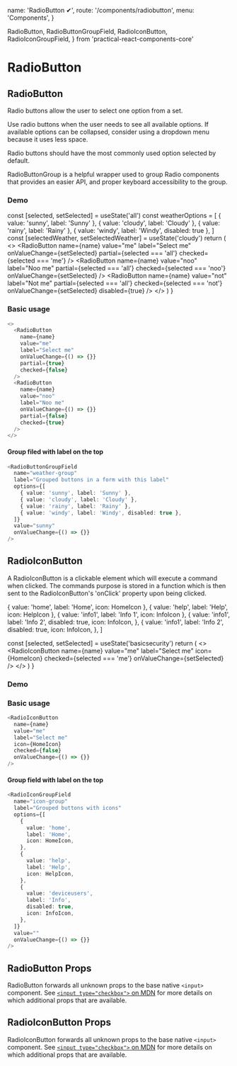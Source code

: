   name: 'RadioButton ✔',
  route: '/components/radiobutton',
  menu: 'Components',
}

  RadioButton,
  RadioButtonGroupField,
  RadioIconButton,
  RadioIconGroupField,
} from 'practical-react-components-core'

# RadioButton

## RadioButton

Radio buttons allow the user to select one option from a set.

Use radio buttons when the user needs to see all available options.
If available options can be collapsed, consider using a dropdown menu because it uses less space.

Radio buttons should have the most commonly used option selected by default.

RadioButtonGroup is a helpful wrapper used to group Radio components that provides an easier API,
and proper keyboard accessibility to the group.

### Demo

  const [selected, setSelected] = useState('all')
  const weatherOptions = [
    { value: 'sunny', label: 'Sunny' },
    { value: 'cloudy', label: 'Cloudy' },
    { value: 'rainy', label: 'Rainy' },
    { value: 'windy', label: 'Windy', disabled: true },
  ]
  const [selectedWeather, setSelectedWeather] = useState('cloudy')
  return (
    <>
      <RadioButton
        name={name}
        value="me"
        label="Select me"
        onValueChange={setSelected}
        partial={selected === 'all'}
        checked={selected === 'me'}
      />
      <RadioButton
        name={name}
        value="noo"
        label="Noo me"
        partial={selected === 'all'}
        checked={selected === 'noo'}
        onValueChange={setSelected}
      />
      <RadioButton
        name={name}
        value="not"
        label="Not me"
        partial={selected === 'all'}
        checked={selected === 'not'}
        onValueChange={setSelected}
        disabled={true}
      />
      <RadioButtonGroupField
        name="weather-group"
        label="Grouped buttons in a form with this label"
        options={weatherOptions}
        value={selectedWeather}
        onValueChange={setSelectedWeather}
      />
    </>
  )
}

<DemoComponent />

### Basic usage

```typescript type=live
<>
  <RadioButton
    name={name}
    value="me"
    label="Select me"
    onValueChange={() => {}}
    partial={true}
    checked={false}
  />
  <RadioButton
    name={name}
    value="noo"
    label="Noo me"
    onValueChange={() => {}}
    partial={false}
    checked={true}
  />
</>
```

#### Group filed with label on the top

```typescript type=live
<RadioButtonGroupField
  name="weather-group"
  label="Grouped buttons in a form with this label"
  options={[
    { value: 'sunny', label: 'Sunny' },
    { value: 'cloudy', label: 'Cloudy' },
    { value: 'rainy', label: 'Rainy' },
    { value: 'windy', label: 'Windy', disabled: true },
  ]}
  value="sunny"
  onValueChange={() => {}}
/>
```

## RadioIconButton

A RadioIconButton is a clickable element which will execute a command when clicked.
The commands purpose is stored in a function which is then sent to the RadioIconButton's 'onClick' property upon being clicked.

  { value: 'home', label: 'Home', icon: HomeIcon },
  { value: 'help', label: 'Help', icon: HelpIcon },
  { value: 'info1', label: 'Info 1', icon: InfoIcon },
  {
    value: 'info1',
    label: 'Info 2',
    disabled: true,
    icon: InfoIcon,
  },
  {
    value: 'info1',
    label: 'Info 2',
    disabled: true,
    icon: InfoIcon,
  },
]

  const [selected, setSelected] = useState('basicsecurity')
  return (
    <>
      <RadioIconButton
        name={name}
        value="me"
        label="Select me"
        icon={HomeIcon}
        checked={selected === 'me'}
        onValueChange={setSelected}
      />
      <RadioIconGroupField
        name="icon-group"
        label="Grouped buttons with icons"
        options={securityOptions}
        value={selected}
        onValueChange={setSelected}
      />
    </>
  )
}

### Demo

<RadioIconButtonDemoComponent />

### Basic usage

```typescript type=live
<RadioIconButton
  name={name}
  value="me"
  label="Select me"
  icon={HomeIcon}
  checked={false}
  onValueChange={() => {}}
/>
```

#### Group field with label on the top

```typescript type=live
<RadioIconGroupField
  name="icon-group"
  label="Grouped buttons with icons"
  options={[
    {
      value: 'home',
      label: 'Home',
      icon: HomeIcon,
    },
    {
      value: 'help',
      label: 'Help',
      icon: HelpIcon,
    },
    {
      value: 'deviceusers',
      label: 'Info',
      disabled: true,
      icon: InfoIcon,
    },
  ]}
  value=""
  onValueChange={() => {}}
/>
```

## RadioButton Props

RadioButton forwards all unknown props to the base native `<input>` component.
See [`<input type="checkbox">` on MDN](https://developer.mozilla.org/en-US/docs/Web/HTML/Element/input/checkbox)
for more details on which additional props that are available.

<Props of="RadioButton" />

## RadioIconButton Props

RadioIconButton forwards all unknown props to the base native `<input>` component.
See [`<input type="checkbox">` on MDN](https://developer.mozilla.org/en-US/docs/Web/HTML/Element/input/checkbox)
for more details on which additional props that are available.

<Props of="RadioIconButton" />
